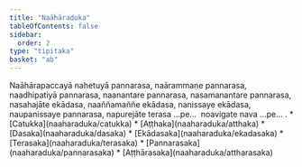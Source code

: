 ```yaml
---
title: "Naāhāraduka"
tableOfContents: false
sidebar:
  order: 2
type: "tipitaka"
basket: "ab"
---
```



<DynamicBreadcrumb />

<Division number="407">

<Paragraph number="1232">
Naāhārapaccayā nahetuyā pannarasa, naārammaṇe pannarasa, naadhipatiyā pannarasa, naanantare pannarasa, nasamanantare pannarasa, nasahajāte ekādasa, naaññamaññe ekādasa, nanissaye ekādasa, naupanissaye pannarasa, napurejāte terasa …pe…  noavigate nava …pe… .

</Paragraph>
</Division>

<TableOfContents>
* [Catukka](naaharaduka/catukka)
* [Aṭṭhaka](naaharaduka/atthaka)
* [Dasaka](naaharaduka/dasaka)
* [Ekādasaka](naaharaduka/ekadasaka)
* [Terasaka](naaharaduka/terasaka)
* [Pannarasaka](naaharaduka/pannarasaka)
* [Aṭṭhārasaka](naaharaduka/attharasaka)
</TableOfContents>